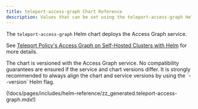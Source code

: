 ```yaml
---
title: teleport-access-graph Chart Reference
description: Values that can be set using the teleport-access-graph Helm chart
---
```


The `teleport-access-graph` Helm chart deploys the Access Graph service.

See [Teleport Policy's Access Graph on Self-Hosted Clusters with Helm](../../admin-guides/access-controls/access-graph/self-hosted-helm.mdx)
for more details.

<Admonition type="warning" title="Version Compatibility">
The chart is versioned with the Access Graph service. No compatibility
guarantees are ensured if the service and chart versions differ.
It is strongly recommended to always align the chart and service versions
by using the `--version` Helm flag.
</Admonition>


(!docs/pages/includes/helm-reference/zz_generated.teleport-access-graph.mdx!)
